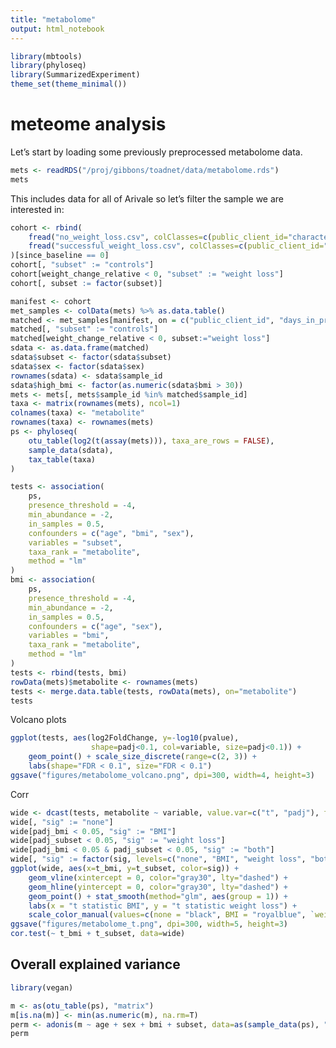 ```yaml
---
title: "metabolome"
output: html_notebook
---
```


```r
library(mbtools)
library(phyloseq)
library(SummarizedExperiment)
theme_set(theme_minimal())
```

# meteome analysis

Let's start by loading some previously preprocessed metabolome data.

```r
mets <- readRDS("/proj/gibbons/toadnet/data/metabolome.rds")
mets
```

This includes data for all of Arivale so let's filter the sample we are interested in:

```r
cohort <- rbind(
    fread("no_weight_loss.csv", colClasses=c(public_client_id="character")),
    fread("successful_weight_loss.csv", colClasses=c(public_client_id="character"))
)[since_baseline == 0]
cohort[, "subset" := "controls"]
cohort[weight_change_relative < 0, "subset" := "weight loss"]
cohort[, subset := factor(subset)]

manifest <- cohort
met_samples <- colData(mets) %>% as.data.table()
matched <- met_samples[manifest, on = c("public_client_id", "days_in_program"), nomatch=0]
matched[, "subset" := "controls"]
matched[weight_change_relative < 0, subset:="weight loss"]
sdata <- as.data.frame(matched)
sdata$subset <- factor(sdata$subset)
sdata$sex <- factor(sdata$sex)
rownames(sdata) <- sdata$sample_id
sdata$high_bmi <- factor(as.numeric(sdata$bmi > 30))
mets <- mets[, mets$sample_id %in% matched$sample_id]
taxa <- matrix(rownames(mets), ncol=1)
colnames(taxa) <- "metabolite"
rownames(taxa) <- rownames(mets)
ps <- phyloseq(
    otu_table(log2(t(assay(mets))), taxa_are_rows = FALSE),
    sample_data(sdata),
    tax_table(taxa)
)
```

```r
tests <- association(
    ps, 
    presence_threshold = -4,
    min_abundance = -2,
    in_samples = 0.5,
    confounders = c("age", "bmi", "sex"),
    variables = "subset",
    taxa_rank = "metabolite",
    method = "lm"
)
bmi <- association(
    ps, 
    presence_threshold = -4,
    min_abundance = -2,
    in_samples = 0.5,
    confounders = c("age", "sex"),
    variables = "bmi",
    taxa_rank = "metabolite",
    method = "lm"
)
tests <- rbind(tests, bmi)
rowData(mets)$metabolite <- rownames(mets)
tests <- merge.data.table(tests, rowData(mets), on="metabolite")
tests
```

Volcano plots

```r

ggplot(tests, aes(log2FoldChange, y=-log10(pvalue), 
                  shape=padj<0.1, col=variable, size=padj<0.1)) +
    geom_point() + scale_size_discrete(range=c(2, 3)) +
    labs(shape="FDR < 0.1", size="FDR < 0.1")
ggsave("figures/metabolome_volcano.png", dpi=300, width=4, height=3)
```

Corr

```r
wide <- dcast(tests, metabolite ~ variable, value.var=c("t", "padj"), fill=0)
wide[, "sig" := "none"]
wide[padj_bmi < 0.05, "sig" := "BMI"]
wide[padj_subset < 0.05, "sig" := "weight loss"]
wide[padj_bmi < 0.05 & padj_subset < 0.05, "sig" := "both"]
wide[, "sig" := factor(sig, levels=c("none", "BMI", "weight loss", "both"))]
ggplot(wide, aes(x=t_bmi, y=t_subset, color=sig)) +
    geom_vline(xintercept = 0, color="gray30", lty="dashed") +
    geom_hline(yintercept = 0, color="gray30", lty="dashed") +
    geom_point() + stat_smooth(method="glm", aes(group = 1)) +
    labs(x = "t statistic BMI", y = "t statistic weight loss") +
    scale_color_manual(values=c(none = "black", BMI = "royalblue", `weight loss`="orange", both = "red"))
ggsave("figures/metabolome_t.png", dpi=300, width=5, height=3)
cor.test(~ t_bmi + t_subset, data=wide)
```

## Overall explained variance

```r
library(vegan)

m <- as(otu_table(ps), "matrix")
m[is.na(m)] <- min(as.numeric(m), na.rm=T)
perm <- adonis(m ~ age + sex + bmi + subset, data=as(sample_data(ps), "data.frame"), method="euclidean")
perm
```